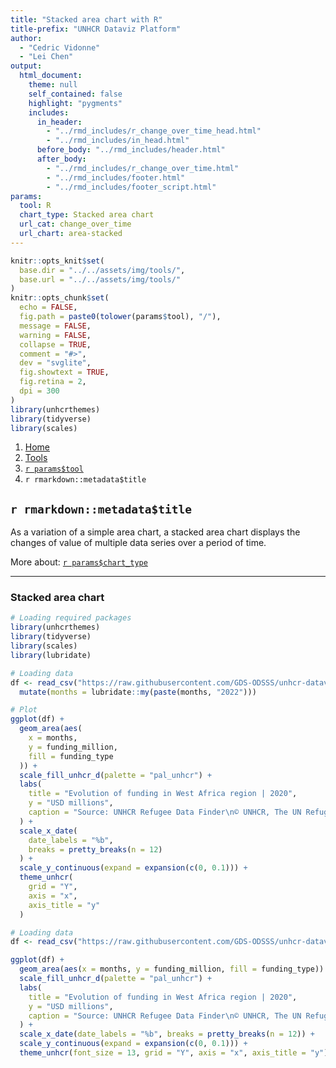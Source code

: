```yaml
---
title: "Stacked area chart with R"
title-prefix: "UNHCR Dataviz Platform"
author:
  - "Cedric Vidonne"
  - "Lei Chen"
output:
  html_document:
    theme: null
    self_contained: false
    highlight: "pygments"
    includes:
      in_header:
        - "../rmd_includes/r_change_over_time_head.html"
        - "../rmd_includes/in_head.html"
      before_body: "../rmd_includes/header.html"
      after_body:
        - "../rmd_includes/r_change_over_time.html"
        - "../rmd_includes/footer.html"
        - "../rmd_includes/footer_script.html"
params:
  tool: R
  chart_type: Stacked area chart
  url_cat: change_over_time
  url_chart: area-stacked
---
```


```r
knitr::opts_knit$set(
  base.dir = "../../assets/img/tools/",
  base.url = "../../assets/img/tools/"
)
knitr::opts_chunk$set(
  echo = FALSE,
  fig.path = paste0(tolower(params$tool), "/"),
  message = FALSE,
  warning = FALSE,
  collapse = TRUE,
  comment = "#>",
  dev = "svglite",
  fig.showtext = TRUE,
  fig.retina = 2,
  dpi = 300
)
library(unhcrthemes)
library(tidyverse)
library(scales)
```

<main id="tools" class="container mt-5">

<!-- Breadcrumb is filled automatically with the text from Title and Tool parameter in YAML --> 
<nav aria-label="breadcrumb">
    <ol class="breadcrumb">
        <li class="breadcrumb-item"><a href="../../">Home</a></li>
        <li class="breadcrumb-item"><a href="../">Tools</a></li>
        <li class="breadcrumb-item"><a href="../`r tolower(params$tool)`/">`r params$tool`</a></li>
        <li class="breadcrumb-item active" aria-current="page">`r rmarkdown::metadata$title`</li>
    </ol>
</nav>

<!-- Intro header --> 
<div class="my-5 text-center">

## `r rmarkdown::metadata$title`

<div class="row justify-content-center">
<div class="col-lg-8">

<!-- Only text to change below, the rest comes from the YAML --> 
As a variation of a simple area chart, a stacked area chart displays the changes of value of multiple data series over a period of time.

More about: <a href="../../chart_gallery/`r params$url_cat`.html#`r params$url_chart`">`r params$chart_type`</a>

</div>
</div>
</div>


----

<!-- Beginning of section, should be preceded by hr (----) --> 
<section class="my-5">

### Stacked area chart

<div class="row">

<!-- First column for large screen --> 
<div class="col-lg-6">

```r
# Loading required packages
library(unhcrthemes)
library(tidyverse)
library(scales)
library(lubridate)

# Loading data
df <- read_csv("https://raw.githubusercontent.com/GDS-ODSSS/unhcr-dataviz-platform/master/data/change_over_time/area_stacked.csv") |>
  mutate(months = lubridate::my(paste(months, "2022")))

# Plot
ggplot(df) +
  geom_area(aes(
    x = months,
    y = funding_million,
    fill = funding_type
  )) +
  scale_fill_unhcr_d(palette = "pal_unhcr") +
  labs(
    title = "Evolution of funding in West Africa region | 2020",
    y = "USD millions",
    caption = "Source: UNHCR Refugee Data Finder\n© UNHCR, The UN Refugee Agency"
  ) +
  scale_x_date(
    date_labels = "%b",
    breaks = pretty_breaks(n = 12)
  ) +
  scale_y_continuous(expand = expansion(c(0, 0.1))) +
  theme_unhcr(
    grid = "Y",
    axis = "x",
    axis_title = "y"
  )
```

</div>
<!-- End First column --->

<!-- Second column for large screen --> 
<div class="col-lg-6">


```r
# Loading data
df <- read_csv("https://raw.githubusercontent.com/GDS-ODSSS/unhcr-dataviz-platform/master/data/change_over_time/area_stacked.csv") |> mutate(months = lubridate::my(paste(months, "2022")))

ggplot(df) +
  geom_area(aes(x = months, y = funding_million, fill = funding_type)) +
  scale_fill_unhcr_d(palette = "pal_unhcr") +
  labs(
    title = "Evolution of funding in West Africa region | 2020",
    y = "USD millions",
    caption = "Source: UNHCR Refugee Data Finder\n© UNHCR, The UN Refugee Agency"
  ) +
  scale_x_date(date_labels = "%b", breaks = pretty_breaks(n = 12)) +
  scale_y_continuous(expand = expansion(c(0, 0.1))) +
  theme_unhcr(font_size = 13, grid = "Y", axis = "x", axis_title = "y")
```

</div>
<!-- End Second column --->

</div>
</section>
<!-- End of section --->

<!-- To add sections just copy the whole code between the above section tag --->

</main>
